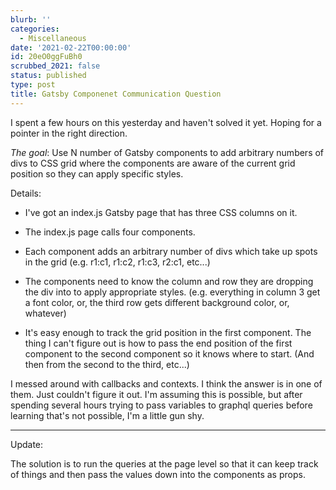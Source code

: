 ```yaml
---
blurb: ''
categories:
  - Miscellaneous
date: '2021-02-22T00:00:00'
id: 20eO0ggFuBh0
scrubbed_2021: false
status: published
type: post
title: Gatsby Componenet Communication Question
---
```


I spent a few hours on this yesterday and haven't solved it yet. Hoping for a pointer in the right direction. 

*The goal*: Use N number of Gatsby components to add arbitrary numbers of divs to CSS grid where the components are aware of the current grid position so they can apply specific styles.

Details: 

- I've got an index.js Gatsby page that has three CSS columns on it. 

- The index.js page calls four components. 

- Each component adds an arbitrary number of divs which take up spots in the grid (e.g. r1:c1, r1:c2, r1:c3, r2:c1, etc...)

- The components need to know the column and row they are dropping the div into to apply appropriate styles. (e.g. everything in column 3 get a font color, or, the third row gets different background color, or, whatever)

- It's easy enough to track the grid position in the first component. The thing I can't figure out is how to pass the end position of the first component to the second component so it knows where to start. (And then from the second to the third, etc...)

I messed around with callbacks and contexts. I think the answer is in one of them. Just couldn't figure it out. I'm assuming this is possible, but after spending several hours trying to pass variables to graphql queries before learning that's not possible, I'm a little gun shy.

---


Update:

The solution is to run the queries at the page level so that it can keep track of things and then pass the values down into the components as props.
